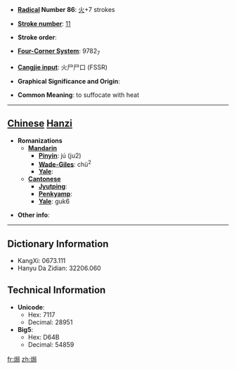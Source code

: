 * '''[[Wiktionary:Chinese radical index| Radical]] Number 86''': [[Wiktionary:Chinese radical index 火|火]]+7 strokes

* '''[[Wiktionary:Chinese total strokes index|Stroke number]]''': [[Wiktionary:Chinese total strokes index 11|11]]

* '''Stroke order''': 

* '''[[Wiktionary:Chinese four corner index|Four-Corner System]]''': 9782<sub>7</sub>

* '''[[Wiktionary:Chinese Cangjie index|Cangjie input]]''': 火尸尸口 (FSSR)

* '''Graphical Significance and Origin''': 

* '''Common Meaning''': to suffocate with heat

----

== [[Chinese]] [[Hanzi]] ==

* '''Romanizations'''
** '''[[Mandarin]]'''
*** '''[[Pinyin]]''': jú (ju2)
*** '''[[Wade-Giles]]''': chü<sup>2</sup>
*** '''[[Yale]]''': 
** '''[[Cantonese]]'''
*** '''[[Jyutping]]''':
*** '''[[Penkyamp]]''': 
*** '''[[Yale]]''': guk6

* '''Other info''': 

----

== Dictionary Information ==

* KangXi: 0673.111
* Hanyu Da Zidian: 32206.060

== Technical Information ==

* '''Unicode''':
** Hex: 7117
** Decimal: 28951
* '''Big5''':
** Hex: D64B
** Decimal: 54859

[[fr:焗]]
[[zh:焗]]